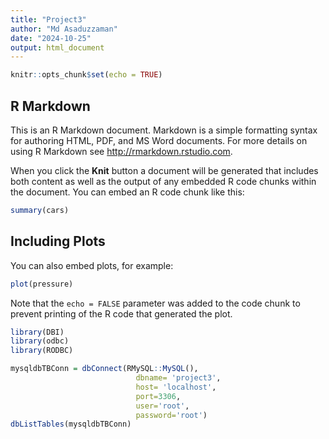 ---
title: "Project3"
author: "Md Asaduzzaman"
date: "2024-10-25"
output: html_document
---

```{r setup, include=FALSE}
knitr::opts_chunk$set(echo = TRUE)
```

## R Markdown

This is an R Markdown document. Markdown is a simple formatting syntax for authoring HTML, PDF, and MS Word documents. For more details on using R Markdown see <http://rmarkdown.rstudio.com>.

When you click the **Knit** button a document will be generated that includes both content as well as the output of any embedded R code chunks within the document. You can embed an R code chunk like this:

```{r cars}
summary(cars)
```

## Including Plots

You can also embed plots, for example:

```{r pressure, echo=FALSE}
plot(pressure)
```

Note that the `echo = FALSE` parameter was added to the code chunk to prevent printing of the R code that generated the plot.
```{r}
library(DBI)
library(odbc)
library(RODBC)
```


```{r}
mysqldbTBConn = dbConnect(RMySQL::MySQL(),
                            dbname= 'project3',
                            host= 'localhost',
                            port=3306,
                            user='root',
                            password='root')
dbListTables(mysqldbTBConn)

```


 


